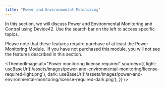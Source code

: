 ```yaml
---
title: "Power and Environmental Monitoring"
---
```



In this section, we will discuss Power and Environmental Monitoring and Control using Device42. Use the search bar on the left to access specific topics.

Please note that these features require purchase of at least the Power Monitoring Module.  If you have not purchased this module, you will not see the features described in this section.

<ThemedImage
  alt="Power monitoring license required"
  sources={{
    light: useBaseUrl('/assets/images/power-and-environmental-monitoring/license-required-light.png'),
    dark: useBaseUrl('/assets/images/power-and-environmental-monitoring/license-required-dark.png'),
  }}
/>



